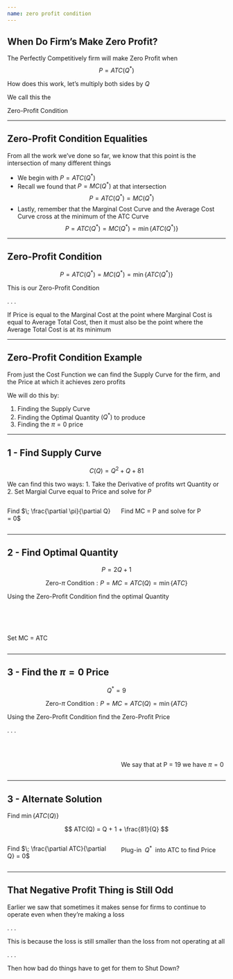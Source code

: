 ```yaml
---
name: zero profit condition
---
```


## When Do Firm's Make Zero Profit?

The Perfectly Competitively firm will make [Zero Profit]{.hi-orange} when
$$
    P = ATC(Q^{*})
$$

How does this work, let's multiply both sides by $Q$

\begin{align*}
    P \cdot Q &= ATC(Q^{*}) \cdot Q \\
    \text{Revenue} &= \text{Cost}
\end{align*}

[We call this the]{.align-center}

[Zero-Profit Condition]{.align-center .hi}

---

## Zero-Profit Condition Equalities

From all the work we've done so far, we know that this point is the intersection of many different things

::: {.incremental}
- We begin with $P = ATC(Q^{*})$
- Recall we found that $P = MC(Q^{*})$ at that intersection
$$
    P = ATC(Q^{*}) = MC(Q^{*})
$$
- Lastly, remember that the [Marginal Cost Curve]{.hi} and the [Average Cost Curve]{.hi} cross at the [minimum of the ATC Curve]{.hi}
$$
    P = ATC(Q^{*}) = MC(Q^{*}) = \min\{ATC(Q^{*})\} 
$$
:::

---

## Zero-Profit Condition

$$
    P = ATC(Q^{*}) = MC(Q^{*}) = \min\{ATC(Q^{*})\} 
$$

This is our [Zero-Profit Condition]{.hi}

. . .

If [Price]{.hi} is equal to the [Marginal Cost]{.hi} at the point where [Marginal Cost is equal to Average Total Cost]{.hi}, then it must also be the point where the [Average Total Cost]{.hi} is at its minimum

---

## Zero-Profit Condition Example

From just the [Cost Function]{.hi} we can find the [Supply Curve]{.hi} for the firm, and the [Price at which it achieves zero profits]{.hi}

We will do this by:

::: {.incremental}
1. Finding the Supply Curve
2. Finding the Optimal Quantity $(Q^{*})$ to produce
3. Finding the $\pi = 0$ price
:::

---

## 1 - Find Supply Curve

$$
    C(Q) = Q^{2} + Q + 81
$$

[We can find this two ways: 1. Take the Derivative of profits wrt Quantity or 2. Set Margial Curve equal to Price and solve for $P$]{.hi}

:::: {.columns}

::: {.column width="50%"}
[Find $\; \frac{\partial \pi}{\partial Q} = 0$]{.hi .align-center}

::: {.fragment}
\begin{align*}
    \pi &= \text{Revenue} - \text{Cost} \\
    \pi &= P \cdot Q - (Q^{2} + Q + 81) \\
    \frac{\partial \pi}{\partial Q} &= P - 2Q - 1 = 0 \\
    P &= 2Q + 1
\end{align*}
:::
:::

::: {.column width="50%"}
[Find MC = P and solve for P]{.hi .align-center}

::: {.fragment}
\begin{align*}
    P &= MC \\
    P &= 2Q + 1
\end{align*}
:::
:::

::::

---

## 2 - Find Optimal Quantity

$$
    P = 2Q + 1
$$ 

$$
    \text{Zero-}\pi \text{ Condition}: P = MC = ATC(Q) = \min\{ATC \}
$$

Using the [Zero-Profit Condition]{.hi} find the optimal Quantity 

:::: {.columns}

::: {.column width="50%"}
<br><br><br>
[Set MC = ATC]{.hi .align-center}

:::

::: {.column width="50%"}

::: {.fragment .tiny}
\begin{align*}
    MC &= ATC \\
    2Q + 1 &= Q + 1 + \frac{81}{Q} \\
    \color{red}{Q \cdot} (2Q + 1) &= \color{red}{Q \cdot} \left(Q + 1 + \frac{81}{\color{red}{Q}}\right) \\
    2Q^{2} + Q &= Q^{2} + Q + 81 \\
    Q^{2} &= 81 \\
    Q^{*} &= 9
\end{align*}
:::

:::

::::

---

## 3 - Find the $\pi = 0$ Price

$$
    Q^{*} = 9
$$


$$
    \text{Zero-}\pi \text{ Condition}: P = MC = ATC(Q) = \min\{ATC \}
$$

Using the [Zero-Profit Condition]{.hi} find the [Zero-Profit Price]{.hi}

. . .

:::: {.columns}

::: {.column width="50%"}
\begin{align*}
    P &= MC(Q^{*}) \\
    P &= 2Q + 1 \\
    P &= 2(9) + 1 \\
    P &= 19
\end{align*}
:::

::: {.column width="50%"}
<br><br>
We say that at [P = 19]{.hi} we have [$\pi = 0$]{.hi}

:::

::::

---

## 3 - Alternate Solution

Find $\min \{ATC(Q) \}$

$$
    ATC(Q) = Q + 1 + \frac{81}{Q}
$$

:::: {.columns}

::: {.column width="50%"}
[Find $\; \frac{\partial ATC}{\partial Q} = 0$]{.hi .align-center}

::: {.fragment .tiny}
\begin{align*}
    \frac{\partial ATC}{\partial Q} &= 0 \\
    1 - \frac{81}{Q^{2}} &= 0 \\
    \frac{81}{Q^{2}} &= 1 \\
    Q^{*} &= 9
\end{align*}
:::

::: 

::: {.column width="50%"}
[Plug-in $\; Q^{*} \;$ into ATC to find Price]{.hi .align-center}

::: {.fragment .tiny}
\begin{align*}
   P &= ATC(Q^{*}) \\
   P &= \color{red}{Q^{*}} + 1 + \frac{81}{\color{red}{Q^{*}}} \\ 
   P &= \color{red}{9} + 1 + \frac{81}{\color{red}{9}} \\
   P &= 10 + 9 \\
   P &= 19 
\end{align*}
:::

:::

::::

---

## That Negative Profit Thing is Still Odd 

Earlier we saw that sometimes it makes sense for firms to continue to operate even when they're making a loss

. . .

This is because the loss is still smaller than the loss from not operating at all

. . .

Then how bad do things have to get for them to [Shut Down]{.hi}?

